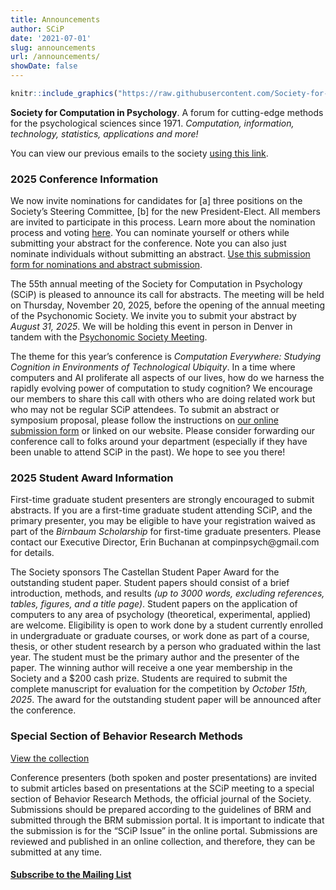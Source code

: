 ```yaml
---
title: Announcements
author: SCiP
date: '2021-07-01'
slug: announcements
url: /announcements/
showDate: false
---
```


```r
knitr::include_graphics("https://raw.githubusercontent.com/Society-for-Computation-in-Psychology/Society-for-Computation-in-Psychology.github.io/02e9bfbebdae8af64bed074c48e5517e21f0a921/files/imgs/scip_logo-2020a.png")
```

**Society for Computation in Psychology**. A forum for cutting-edge methods for the psychological sciences since 1971. *Computation, information, technology, statistics, applications and more!*

You can view our previous emails to the society [using this link](/emails/). 

### 2025 Conference Information 

We now invite nominations for candidates for [a] three positions on the Society's Steering Committee, [b] for the new President-Elect. All members are invited to participate in this process. Learn more about the nomination process and voting [here](https://computationinpsych.com/governance/). You can nominate yourself or others while submitting your abstract for the conference. Note you can also just nominate individuals without submitting an abstract. [Use this submission form for nominations and abstract submission](https://forms.gle/pnaYKzVYnJSPT3Mm8). 

The 55th annual meeting of the Society for Computation in Psychology (SCiP) is pleased to announce its call for abstracts. The meeting will be held on Thursday, November 20, 2025, before the opening of the annual meeting of the Psychonomic Society. We invite you to submit your abstract by *August 31, 2025*. We will be holding this event in person in Denver in tandem with the [Psychonomic Society Meeting](https://www.psychonomic.org/page/2025annualmeeting).


The theme for this year’s conference is *Computation Everywhere: Studying Cognition in Environments of Technological Ubiquity*. In a time where computers and AI proliferate all aspects of our lives, how do we harness the rapidly evolving power of computation to study cognition? We encourage our members to share this call with others who are doing related work but who may not be regular SCiP attendees. To submit an abstract or symposium proposal, please follow the instructions on [our online submission form](https://forms.gle/pnaYKzVYnJSPT3Mm8) or linked on our website. Please consider forwarding our conference call to folks around your department (especially if they have been unable to attend SCiP in the past). We hope to see you there!

### 2025 Student Award Information

First-time graduate student presenters are strongly encouraged to submit abstracts. If you are a first-time graduate student attending SCiP, and the primary presenter, you may be eligible to have your registration waived as part of the *Birnbaum Scholarship* for first-time graduate presenters. Please contact our Executive Director, Erin Buchanan at compinpsych@gmail.com for details. 

The Society sponsors The Castellan Student Paper Award for the outstanding student paper. Student papers should consist of a brief introduction, methods, and results *(up to 3000 words, excluding references, tables, figures, and a title page)*. Student papers on the application of computers to any area of psychology (theoretical, experimental, applied) are welcome. Eligibility is open to work done by a student currently enrolled in undergraduate or graduate courses, or work done as part of a course, thesis, or other student research by a person who graduated within the last year. The student must be the primary author and the presenter of the paper. The winning author will receive a one year membership in the Society and a $200 cash prize. Students are required to submit the complete manuscript for evaluation for the competition by *October 15th, 2025*. The award for the outstanding student paper will be announced after the conference. 

### Special Section of Behavior Research Methods

[View the collection](https://link.springer.com/collections/cbcgciabad)

Conference presenters (both spoken and poster presentations) are invited to submit articles based on presentations at the SCiP meeting to a special section of Behavior Research Methods, the official journal of the Society. Submissions should be prepared according to the guidelines of BRM and submitted through the BRM submission portal. It is important to indicate that the submission is for the "SCiP Issue" in the online portal. Submissions are reviewed and published in an online collection, and therefore, they can be submitted at any time. 

#### [Subscribe to the Mailing List](https://mailchi.mp/4df6e290ffee/ub0p519mz8)